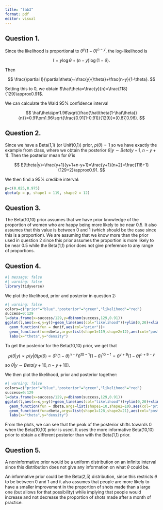```yaml
---
title: "lab3"
format: pdf
editor: visual
---
```


## Question 1.

Since the likelihood is proportional to $\theta^y(1-\theta)^{n-y}$, the log-likelihood is

$$
l=y\log\theta+(n-y)\log(1-\theta).
$$

Then

$$
\frac{\partial l}{\partial\theta}=\frac{y}{\theta}+\frac{n-y}{1-\theta}.
$$

Setting this to 0, we obtain $\hat\theta=\frac{y}{n}=\frac{118}{129}\approx0.91$.

We can calculate the Wald 95% confidence interval

$$
\hat\theta\pm1.96\sqrt{\frac{\hat\theta(1-\hat\theta)}{n}}=0.91\pm1.96\sqrt{\frac{0.91(1-0.91)}{129}}=(0.87,0.96).
$$

## Question 2.

Since we have a Beta(1,1) (or Unif(0,1)) prior, $p(\theta)=1$ so we have exactly the example from class, where we obtain the posterior $\theta|y\sim Beta(y+1,n-y+1)$. Then the posterior mean for $\hat\theta$ is

$$
E(\theta|y)=\frac{y+1}{y+1+n-y+1}=\frac{y+1}{n+2}=\frac{118+1}{129+2}\approx0.91.
$$

We then find a 95% credible interval:

```r
p=c(0.025,0.975)
qbeta(p = p, shape1 = 119, shape2 = 12)
```

## Question 3.

The Beta(10,10) prior assumes that we have prior knowledge of the proportion of women who are happy being more likely to be near 0.5. It also assumes that this value is between 0 and 1 (which should be the case since this is a proportion). We are assuming that we know more than the prior used in question 2 since this prior assumes the proportion is more likely to be near 0.5 while the Beta(1,1) prior does not give preference to any range of proportions.

## Question 4.

```r
#| message: false
#| warning: false
library(tidyverse)
```

We plot the likelihood, prior and posterior in question 2:

```r
#| warning: false
colors=c("prior"="blue","posterior"="green","likelihood"="red")
success=0:129
l=data.frame(x=success/129,y=dbinom(success,129,0.91))
ggplot(l,aes(x=x,y=y))+geom_line(aes(col="likelihood"))+ylim(0,20)+xlim(0,1)+
  geom_function(fun = dunif,aes(col="prior"))+
  geom_function(fun=dbeta,args=list(shape1=119,shape2=12),aes(col="posterior"))+
  labs(x="theta",y="density")
```

To get the posterior for the Beta(10,10) prior, we get that

$$
p(\theta|y) \propto p(y|\theta)p(\theta)\propto \theta^y(1-\theta)^{n-y}\theta^{10-1}(1-\theta)^{10-1}=\theta^{y+9}(1-\theta)^{n+9-y}
$$

so $\theta|y\sim Beta(y+10,n-y+10)$.

We then plot the likelihood, prior and posterior together:

```r
#| warning: false
colors=c("prior"="blue","posterior"="green","likelihood"="red")
success=0:129
l=data.frame(x=success/129,y=dbinom(success,129,0.91))
ggplot(l,aes(x=x,y=y))+geom_line(aes(col="likelihood"))+ylim(0,20)+xlim(0,1)+
  geom_function(fun = dbeta,args=list(shape1=10,shape2=10),aes(col="prior"))+
  geom_function(fun=dbeta,args=list(shape1=128,shape2=21),aes(col="posterior"))+
  labs(x="theta",y="density")
```

From the plots, we can see that the peak of the posterior shifts towards 0 when the Beta(10,10) prior is used. It uses the more informative Beta(10,10) prior to obtain a different posterior than with the Beta(1,1) prior.

## Question 5.

A noninformative prior would be a uniform distribution on an infinite interval since this distribution does not give any information on what $\theta$ could be.

An informative prior could be the Beta(2,5) distribution, since this restricts $\theta$ to be between 0 and 1 and it also assumes that people are more likely to have a smaller improvement in the proportion of shots made than a large one (but allows for that possibility) while implying that people would increase and not decrease the proportion of shots made after a month of practice.
